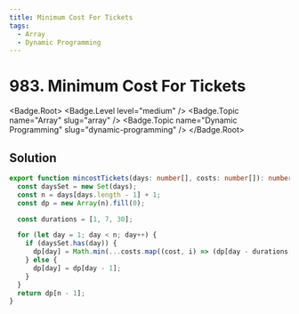```yaml
---
title: Minimum Cost For Tickets
tags:
  - Array
  - Dynamic Programming
---
```


# 983. Minimum Cost For Tickets

<Badge.Root>
  <Badge.Level level="medium" />
  <Badge.Topic name="Array" slug="array" />
  <Badge.Topic name="Dynamic Programming" slug="dynamic-programming" />
</Badge.Root>

## Solution

```typescript filename="solution.ts" copy
export function mincostTickets(days: number[], costs: number[]): number {
  const daysSet = new Set(days);
  const n = days[days.length - 1] + 1;
  const dp = new Array(n).fill(0);

  const durations = [1, 7, 30];

  for (let day = 1; day < n; day++) {
    if (daysSet.has(day)) {
      dp[day] = Math.min(...costs.map((cost, i) => (dp[day - durations[i]] ?? 0) + cost));
    } else {
      dp[day] = dp[day - 1];
    }
  }
  return dp[n - 1];
}
```

<ProblemLink
  codingSite="leetcode"
  href="https://leetcode.com/problems/minimum-cost-for-tickets"
  title="Minimum Cost For Tickets"
/>
